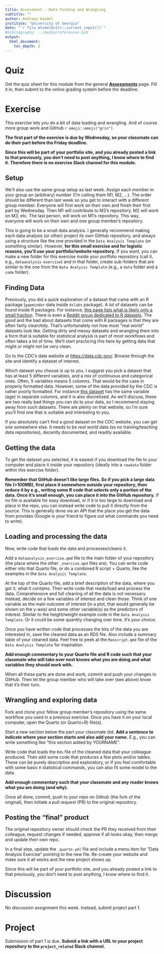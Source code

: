 ---
title: Assessment - Data Finding and Wrangling  
subtitle: ""
author: Andreas Handel
institute: "University of Georgia"
date: "`r file.mtime(knitr::current_input())`"
#bibliography: ../media/references.bib
output: 
  html_document:
    toc_depth: 3
---


# Quiz

Get the quiz sheet for this module from the general [__Assessments__](./Course_Assessments.html) page. Fill it in, then submit to the online grading system before the deadline. 

# Exercise

This exercise lets you do a bit of data loading and wrangling. And of course more group work and GitHub `r emoji::emoji("grin")`. 

**The first part of the exercise is due by Wednesday, so your classmate can do their part before the Friday deadline.**

**Since this will be part of your portfolio site, and you already posted a link to that previously, you don't need to post anything, I know where to find it. Therefore there is no exercise Slack channel for this module.**


## Setup

We'll also use the same group setup as last week. Assign each member in your group an (arbitrary) number (I'm calling them M1, M2, ...). The order should be different than last week so you get to interact with a different group member. Everyone will first work on their own and finish their first part by Wednesday. Then M1 will contribute to M2's repository, M2 will work on M3, etc. The last person, will work on M1's repository. This way, everyone will work on their own and one group member's repository. 

This is going to be a small data analysis. I generally recommend making each data analysis (or other) project its own GitHub repository, and always using a structure like the one provided in the `Data Analysis Template` (or something similar). However, **for this small exercise and for logistic reasons, you'll use your portfolio/website repository.** If you want, you can make a new folder for this exercise inside your portfolio repository (call it, e.g., `dataanalysis-exercise`) and in that folder, create sub-folders that are similar to the one from the `Data Analysis Template` (e.g.,  a `data` folder and a `code` folder).


## Finding Data

Previously, you did a quick exploration of a dataset that came with an R package (`gapminder` data inside `dslabs` package). A lot of datasets can be found inside R packages. For instance, [this page lists what is likely only a small fraction](https://vincentarelbundock.github.io/Rdatasets/datasets.html). There is even a [Reddit group dedicated to R datasets](https://www.reddit.com/r/datasets/). The good and the bad about datasets that come with R packages is that they are often fairly clean/tidy. That's unfortunately not how most "real world" datasets look like. Getting dirty and messy datasets and wrangling them into a form that is suitable for statistical analysis is part of most workflows and often takes a lot of time. We'll start practicing this here by getting data that might or might not be very clean.

Go to the CDC's data website at [https://data.cdc.gov/](https://data.cdc.gov/). Browse through the site and identify a dataset of interest. 

Which dataset you choose is up to you. I suggest you pick a dataset that has at least 5 different variables, and a mix of continuous and categorical ones. Often, 5 variables means 5 columns. That would be the case in properly formatted data. However, some of the data provided by the CDC is rather poorly formatted. For instance [this dataset](https://data.cdc.gov/Traumatic-Brain-Injury-/Rates-of-TBI-related-Deaths-by-Age-Group-United-St/nq6q-szvs) has the same variable (age) in separate columns, and it is also discretized. As we'll discuss, these are two really bad things you can do to your data, so I recommend staying away from such datasets. There are plenty on that website, so I'm sure you'll find one that is suitable and interesting to you.

If you absolutely can't find a good dataset on the CDC website, you can get one somewhere else. It needs to be _real world_ data (so no training/teaching data repositories), decently documented, and readily available.


## Getting the data

To get the dataset you selected, it is easiest if you download the file to your computer and place it inside your repository (ideally into a `rawdata` folder within this exercise folder). 

**Remember that GitHub doesn't like large files. So if you pick a large data file (>100MB), first place it somewhere outside your repository, then reduce it by e.g., writing some R code that selects only a portion of the data. Once it's small enough, you can place it into the GitHub repository.** If no file is available for easy download, or if it is too large to download and place in the repo, you can instead write code to pull it directly from the source. This is generally done via an API that the place you get the data from provides (Google is your friend to figure out what commands you need to write).


## Loading and processing the data

Now, write code that loads the data and processes/cleans it.  

Add a `dataanalysis_exercise.qmd` file to the main folder of your repository (the place where the other `_exercise.qmd` files are). You can write code either into that Quarto file, or do a combined R script + Quarto, like the examples in the `Data Analysis Template`.

At the top of the Quarto file, add a brief description of the data, where you got it, what it contains. 
Then write code that reads/load and process the data. Comprehensive and full cleaning of all the data is not necessary. Instead, decide on a few variables of interest and clean those. Think of one variable as the main outcome of interest (in a plot, that would generally be shown on the y-axis) and some other variable(s) as the predictors of interest. Similar to the height/weight example code in the `Data Analysis Template`. Or it could be some quantity changing over time. It's your choice.

Once you have written code that processes the bits of the data you are interested in, save the cleaned data as an RDS file.
Also include a summary table of your cleaned data. Feel free to peek at the `Manscript.qmd` file of the `Data Analysis Template` for inspiration. 

**Add enough commentary to your Quarto file and R code such that your classmate who will take over next knows what you are doing and what variables they should work with.**

When all these parts are done and work, commit and push your changes to GitHub. Then let the group member who will take over (see above) know that it's their turn.


## Wrangling and exploring data

Fork and clone your fellow group member's repository using the same workflow you used in a previous exercise. Once you have it on your local computer, open the Quarto (or Quarto+R) file(s). 

Start a new section below the part your classmate did. **Add a sentence to indicate where your section starts and also add your name.** E.g., you can write something like "this section added by YOURNAME".

Write code that loads the `Rds` file of the cleaned data that your colleague produced. Then add some code that produces a few plots and/or tables. These can be purely descriptive and exploratory, or if you feel comfortable with some basic `R` statistical commands, you can also fit some model to the data. 

**Add enough commentary such that your classmate and any reader knows what you are doing (and why).**

Once all done, commit, push to your repo on Github (the fork of the original), then initiate a pull request (PR) to the original repository. 



## Posting the "final" product

The original repository owner should check the PR they received from their colleague, request changes if needed, approve if all looks okay, then merge and update their own repo. 

In a final step, update the `_quarto.yml` file and include a menu item for "Data Analysis Exercise" pointing to the new file. Re-create your website and make sure it all works and the new project shows up.

Since this will be part of your portfolio site, and you already posted a link to that previously, you don’t need to post anything, I know where to find it.




# Discussion

No discussion assignment this week. Instead, submit project part 1.


# Project

Submission of part 1 is due. **Submit a link with a URL to your project repository to the `project_related` Slack channel.** 
